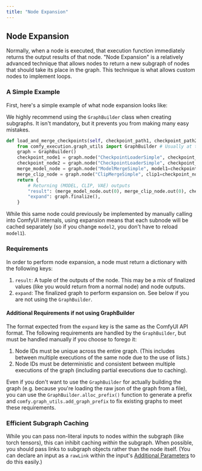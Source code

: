 ```yaml
---
title: "Node Expansion"
---
```


## Node Expansion

Normally, when a node is executed, that execution function immediately returns the output results of that node. "Node Expansion" is a relatively advanced technique that allows nodes to return a new subgraph of nodes that should take its place in the graph. This technique is what allows custom nodes to implement loops.

### A Simple Example

First, here's a simple example of what node expansion looks like:

<Tip>We highly recommend using the `GraphBuilder` class when creating subgraphs. It isn't mandatory, but it prevents you from making many easy mistakes.</Tip>
```python
def load_and_merge_checkpoints(self, checkpoint_path1, checkpoint_path2, ratio):
    from comfy_execution.graph_utils import GraphBuilder # Usually at the top of the file
    graph = GraphBuilder()
    checkpoint_node1 = graph.node("CheckpointLoaderSimple", checkpoint_path=checkpoint_path1)
    checkpoint_node2 = graph.node("CheckpointLoaderSimple", checkpoint_path=checkpoint_path2)
    merge_model_node = graph.node("ModelMergeSimple", model1=checkpoint_node1.out(0), model2=checkpoint_node2.out(0), ratio=ratio)
    merge_clip_node = graph.node("ClipMergeSimple", clip1=checkpoint_node1.out(1), clip2=checkpoint_node2.out(1), ratio=ratio)
    return {
        # Returning (MODEL, CLIP, VAE) outputs
        "result": (merge_model_node.out(0), merge_clip_node.out(0), checkpoint_node1.out(2)),
        "expand": graph.finalize(),
    }
```

While this same node could previously be implemented by manually calling into ComfyUI internals, using expansion means that each subnode will be cached separately (so if you change `model2`, you don't have to reload `model1`).

### Requirements

In order to perform node expansion, a node must return a dictionary with the following keys:
1. `result`: A tuple of the outputs of the node. This may be a mix of finalized values (like you would return from a normal node) and node outputs.
2. `expand`: The finalized graph to perform expansion on. See below if you are not using the `GraphBuilder`.

#### Additional Requirements if not using GraphBuilder

The format expected from the `expand` key is the same as the ComfyUI API format. The following requirements are handled by the `GraphBuilder`, but must be handled manually if you choose to forego it:

1. Node IDs must be unique across the entire graph. (This includes between multiple executions of the same node due to the use of lists.)
2. Node IDs must be deterministic and consistent between multiple executions of the graph (including partial executions due to caching).

Even if you don't want to use the `GraphBuilder` for actually building the graph (e.g. because you're loading the raw json of the graph from a file), you can use the `GraphBuilder.alloc_prefix()` function to generate a prefix and `comfy.graph_utils.add_graph_prefix` to fix existing graphs to meet these requirements.

### Efficient Subgraph Caching

While you can pass non-literal inputs to nodes within the subgraph (like torch tensors), this can inhibit caching *within* the subgraph. When possible, you should pass links to subgraph objects rather than the node itself. (You can declare an input as a `rawLink` within the input's [Additional Parameters](./datatypes#additional-parameters) to do this easily.)
